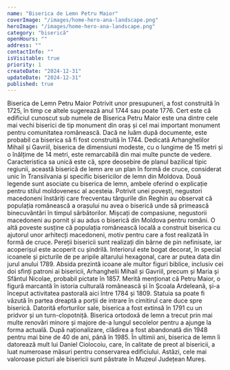 ```yaml
---
name: "Biserica de Lemn Petru Maior"
coverImage: "/images/home-hero-ana-landscape.png"
heroImage: "/images/home-hero-ana-landscape.png"
category: "biserică"
openHours: ""
address: ""
contactInfo: ""
isVisitable: true
priority: 1
createDate: "2024-12-31"
updateDate: "2024-12-31"
published: true
---
```


<ContentTitle>
    Biserica de Lemn Petru Maior
</ContentTitle>
<ContentTextBlock>
Potrivit unor presupuneri, a fost construită în 1725, în timp ce altele sugerează anul 1744 sau poate 1776. Cert este că edificiul cunoscut sub numele de Biserica Petru Maior este una dintre cele mai vechi biserici de tip monument din oraș și cel mai important monument pentru comunitatea românească. Dacă ne luăm după documente, este probabil ca biserica să fi fost construită în 1744. Dedicată Arhanghelilor Mihail și Gavriil, biserica de dimensiuni modeste, cu o lungime de 15 metri și o înălțime de 14 metri, este remarcabilă din mai multe puncte de vedere. Caracteristica sa unică este că, spre deosebire de planul bazilical tipic regiunii, această biserică de lemn are un plan în formă de cruce, considerat unic în Transilvania și specific bisericilor de lemn din Moldova.
</ContentTextBlock>
<ContentTextBlock>
Două legende sunt asociate cu biserica de lemn, ambele oferind o explicație pentru stilul moldovenesc al acesteia. Potrivit unei povești, negustori macedoneni înstăriți care frecventau târgurile din Reghin au observat că populația românească a orașului nu avea o biserică unde să primească binecuvântări în timpul sărbătorilor. Mișcați de compasiune, negustorii macedoneni au pornit și au adus o biserică din Moldova pentru români. O altă poveste susține că populația românească locală a construit biserica cu ajutorul unor arhitecți macedoneni, motiv pentru care a fost realizată în formă de cruce.
</ContentTextBlock>
<ContentTextBlock>
Pereții bisericii sunt realizați din bârne de pin nefinisate, iar acoperișul este acoperit cu șindrilă. Interiorul este bogat decorat, în special icoanele și picturile de pe aripile altarului hexagonal, care ar putea data din jurul anului 1789. Absida prezintă icoane ale multor figuri biblice, inclusiv cei doi sfinți patroni ai bisericii, Arhanghelii Mihail și Gavriil, precum și Maria și Sfântul Nicolae, probabil pictate în 1857. Merită menționat că Petru Maior, o figură marcantă în istoria culturală românească și în Școala Ardeleană, și-a început activitatea pastorală aici între 1784 și 1809. Statuia sa poate fi văzută în partea dreaptă a porții de intrare în cimitirul care duce spre biserică. Datorită eforturilor sale, biserica a fost extinsă în 1791 cu un pridvor și un turn-clopotniță.
</ContentTextBlock>
<ContentTextBlock>
Biserica ortodoxă de lemn a trecut prin mai multe renovări minore și majore de-a lungul secolelor pentru a ajunge la forma actuală. După naționalizare, clădirea a fost abandonată din 1948 pentru mai bine de 40 de ani, până în 1985. În ultimii ani, biserica de lemn îi datorează mult lui Daniel Ciolocoiu, care, în calitate de preot al bisericii, a luat numeroase măsuri pentru conservarea edificiului. Astăzi, cele mai valoroase picturi ale bisericii sunt păstrate în Muzeul Județean Mureș.
</ContentTextBlock>